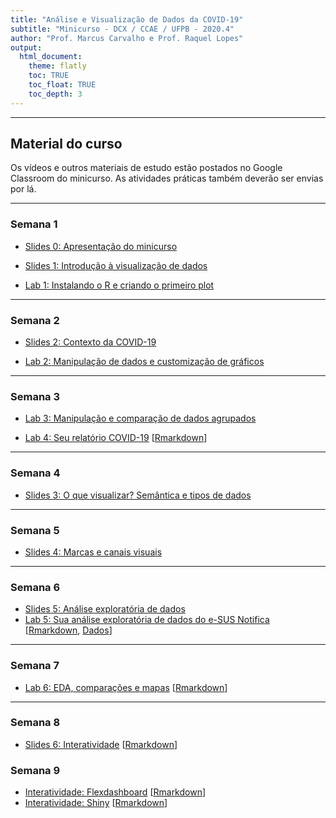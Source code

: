 ```yaml
---
title: "Análise e Visualização de Dados da COVID-19"
subtitle: "Minicurso - DCX / CCAE / UFPB - 2020.4"
author: "Prof. Marcus Carvalho e Prof. Raquel Lopes"
output:
  html_document:
    theme: flatly
    toc: TRUE
    toc_float: TRUE
    toc_depth: 3
---
```


******

## Material do curso

Os vídeos e outros materiais de estudo estão postados no Google Classroom do minicurso.
As atividades práticas também deverão ser envias por lá.

******

### Semana 1

- [Slides 0: Apresentação do minicurso](slides/00-apresentacao.html)

- [Slides 1: Introdução à visualização de dados](slides/01-introducao-vis.html)

- [Lab 1: Instalando o R e criando o primeiro plot](labs/01-instalacao_r.html)

******

### Semana 2

- [Slides 2: Contexto da COVID-19](slides/02-contexto-covid.html)

- [Lab 2: Manipulação de dados e customização de gráficos](labs/02-manipulacao_customizacao.html)

******

### Semana 3

- [Lab 3: Manipulação e comparação de dados agrupados](labs/03-comparacao.html)

- [Lab 4: Seu relatório COVID-19](labs/04-seu_relatorio_covid19.html) [[Rmarkdown](https://github.com/analise-de-dados-ufpb/vis-covid/blob/master/labs/04-seu_relatorio_covid19.Rmd)]

******

### Semana 4

- [Slides 3: O que visualizar? Semântica e tipos de dados](slides/03-o-que-visualizar.html)

******

### Semana 5

- [Slides 4: Marcas e canais visuais](slides/04-marcas-canais.html)

******

### Semana 6

- [Slides 5: Análise exploratória de dados](slides/05-eda.html)
- [Lab 5: Sua análise exploratória de dados do e-SUS Notifica](labs/05-analise-exploratoria-esus.html) [[Rmarkdown](labs/05-analise-exploratoria-esus.Rmd), [Dados](data/dados-pb.csv.gz)]

******

### Semana 7

- [Lab 6: EDA, comparações e mapas](labs/06-eda-mapas.html) [[Rmarkdown](labs/06-eda-mapas.Rmd)]

******

### Semana 8

- [Slides 6: Interatividade](slides/06-interatividade.html) [[Rmarkdown](slides/06-interatividade.Rmd)]

### Semana 9

- [Interatividade: Flexdashboard]((labs/07-dashboard.html)) [[Rmarkdown](labs/07-dashboard.Rmd)]
- [Interatividade: Shiny](https://marcuswac.shinyapps.io/vis-covid-shiny/) [[Rmarkdown](https://raw.githubusercontent.com/analise-de-dados-ufpb/vis-covid-shiny/master/vis-covid-shiny.Rmd)]